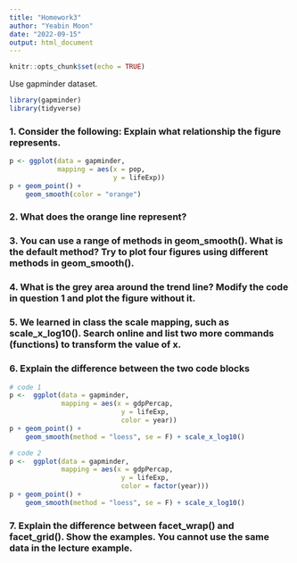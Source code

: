 ```yaml
---
title: "Homework3"
author: "Yeabin Moon"
date: "2022-09-15"
output: html_document
---
```


```r
knitr::opts_chunk$set(echo = TRUE)
```

Use gapminder dataset. 
```r
library(gapminder)
library(tidyverse)
```

### 1. Consider the following: Explain what relationship the figure represents.
```r
p <- ggplot(data = gapminder,
            mapping = aes(x = pop,
                          y = lifeExp)) 
p + geom_point() +
    geom_smooth(color = "orange") 
```


### 2. What does the orange line represent?

### 3. You can use a range of methods in geom_smooth(). What is the default method? Try to plot four figures using different methods in geom_smooth(). 

### 4. What is the grey area around the trend line? Modify the code in question 1 and plot the figure without it.

### 5. We learned in class the scale mapping, such as scale_x_log10(). Search online and list two more commands (functions) to transform the value of x.

### 6. Explain the difference between the two code blocks
```r
# code 1
p <-  ggplot(data = gapminder,
             mapping = aes(x = gdpPercap,
                            y = lifeExp,
                            color = year))
p + geom_point() +
    geom_smooth(method = "loess", se = F) + scale_x_log10()
```
```r
# code 2
p <-  ggplot(data = gapminder,
             mapping = aes(x = gdpPercap,
                            y = lifeExp,
                            color = factor(year)))
p + geom_point() +
    geom_smooth(method = "loess", se = F) + scale_x_log10()

```

### 7. Explain the difference between facet_wrap() and facet_grid(). Show the examples. You cannot use the same data in the lecture example.
